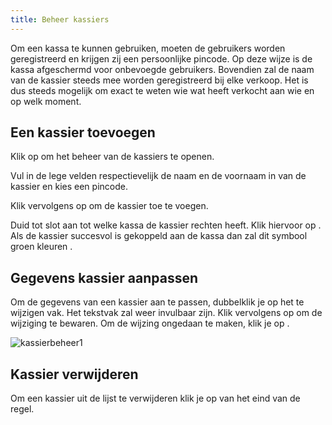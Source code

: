 ```yaml
---
title: Beheer kassiers
---
```


Om een kassa te kunnen gebruiken, moeten de gebruikers worden geregistreerd en krijgen zij een persoonlijke pincode. Op deze wijze is de kassa afgeschermd voor onbevoegde gebruikers. Bovendien zal de naam van de kassier steeds mee worden geregistreerd bij elke verkoop. Het is dus steeds mogelijk om exact te weten wie wat heeft verkocht aan wie en op welk moment.

## Een kassier toevoegen
Klik op <LegacyAction img="kassier.png" text="Beheer kassiers" /> om het beheer van de kassiers te openen.

Vul in de lege velden respectievelijk de naam en de voornaam in van de kassier en kies een pincode.

Klik vervolgens op <LegacyAction img="plus.png"/> om de kassier toe te voegen.

Duid tot slot aan tot welke kassa de kassier rechten heeft. Klik hiervoor op <LegacyAction img="vinkjeGrijsRond.png"/>.  Als de kassier succesvol is gekoppeld aan de kassa dan zal dit symbool groen kleuren .


## Gegevens kassier aanpassen
Om de gegevens van een kassier aan te passen, dubbelklik je op het te wijzigen vak. Het tekstvak zal weer invulbaar zijn. Klik vervolgens op <LegacyAction img="potlood.png"/> om de wijziging te bewaren. Om de wijzing ongedaan te maken, klik je op <LegacyAction img="undo.png"/>. 

![kassierbeheer1](./kassierbeheer1.jpg)

## Kassier verwijderen
Om een kassier uit de lijst te verwijderen klik je op <LegacyAction img="remove.png"/> van het eind van de regel.